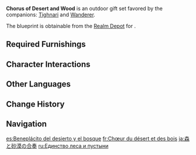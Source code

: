 {{Furnishing Infobox
|id             = 350073
|image          = Furnishing Set Chorus of Desert and Wood Display.png
|category       = Outdoor Set
|subcategory    = Gift Set
|quality        = 4
|adeptal_energy = 290
|description    = Many varieties of plants grow in fecundity in this marvelous space, seemingly by the grace of [[Sub-Space Creation]] in harmonizing the various specialties that these plants possess such that even ones that come from the desert and the forest can coexist side by side, thus orchestrating a beautiful chorus of flower, tree, and wild grass.<br>For researchers who love plants, such areas are veritable treasure troves for research, though these vibrant woods will also prove sites of unique interest to ordinary passers-by.
|blueprint      = Realm Depot
}}
'''Chorus of Desert and Wood''' is an outdoor gift set favored by the companions: [[Tighnari]] and [[Wanderer]].

The blueprint is obtainable from the [[Realm Depot]] for {{Item|Realm Currency|24|x=240}}.

==Required Furnishings==
{{Recipe
|type = Gift Set
|yield = 0
|Prolongation Medium = 3
|Theater's Cool Mist = 1
|Pristine Vessel = 3
|Like the Shimmering Distant Stars = 4
|sort = Prolongation Medium;Theater's Cool Mist;Pristine Vessel;Like the Shimmering Distant Stars
}}

==Character Interactions==
{{Gift Set Character Interactions
|character_1 = Tighnari
|rewards_1   = Primogem*20;Guide to Admonition*2;Mora*20,000
|character_2 = Wanderer
|rewards_2   = Primogem*20;Guide to Praxis*2;Mora*20,000
|set         = Chorus of Desert and Wood
}}

==Other Languages==
{{Other Languages
|en      = Chorus of Desert and Wood
|zhs     = 林野与沙漠的合奏
|zhs_rm  = Línyě yǔ Shāmò de Hézòu
|zht     = 林野與沙漠的合奏
|zht_rm  = Línyě yǔ Shāmò de Hézòu
|zh_tl   = 
|ja      = 森と砂漠の合奏
|ja_rm   = Mori to Sabaku no Gassou
|ja_tl   = Ensemble of Forest and Desert
|ko      = 숲과 사막의 합주
|ko_rm   = Supkkwa Samagui Hapjju
|ko_tl   = Ensemble of Forest and Desert
|es      = Beneplácito del desierto y el bosque
|es_tl   = Approval of the Desert and the Forest
|fr      = Chœur du désert et des bois
|fr_tl   = Chorus of the Desert and Woods
|ru      = Единство леса и пустыни
|ru_tl   = The Unity of Forest and Desert
|th      = การบรรเลงร่วมของผืนป่าและทะเลทราย
|th_rm   = 
|th_tl   = 
|vi      = Bản Hợp Tấu Giữa Rừng Rậm Và Sa Mạc
|vi_tl   = 
|de      = Wüsten- und Waldchor
|de_tl   = Desert and Forest Chorus
|id      = Paduan Suara Gurun dan Kayu
|id_tl   = Choir of Desert and Wood
|pt      = Coro do Deserto e da Floresta
|pt_tl   = 
|tr      = Çöl ve Orman Topluluğu
|tr_tl   = 
|it      = Ritornello di legno e deserto
|it_tl   = Chorus of Wood and Desert
}}

==Change History==
{{Change History|3.2}}

==Navigation==
{{Furnishing Navbox/Sets|type=gift}}

[[es:Beneplácito del desierto y el bosque]]
[[fr:Chœur du désert et des bois]]
[[ja:森と砂漠の合奏]]
[[ru:Единство леса и пустыни]]